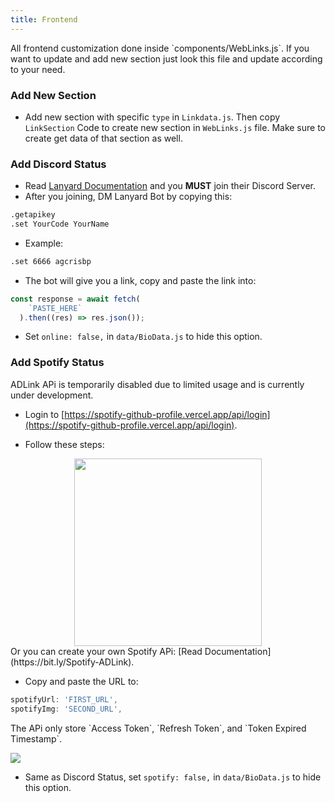 ```yaml
---
title: Frontend
---
```


<Callout type="info">
All frontend customization done inside `components/WebLinks.js`. If you want to update and add new section just look this file and update according to your need.
</Callout>

### Add New Section
- Add new section with specific `type` in `Linkdata.js`. Then copy `LinkSection` Code to create new section in `WebLinks.js` file. Make sure to create get data of that section as well.

### Add Discord Status
- Read [Lanyard Documentation](https://github.com/Phineas/lanyard) and you **MUST** join their Discord Server.
- After you joining, DM Lanyard Bot by copying this:

```bash copy
.getapikey
.set YourCode YourName
```

- Example:

```bash
.set 6666 agcrisbp
```

- The bot will give you a link, copy and paste the link into:
```js filename="pages/api/online.ts (Line 7)"
const response = await fetch(
    `PASTE_HERE`
  ).then((res) => res.json());
```

- Set `online: false,` in `data/BioData.js` to hide this option.

### Add Spotify Status
<Callout type="warning">
ADLink APi is temporarily disabled due to limited usage and is currently under development.
</Callout>

- Login to [https://spotify-github-profile.vercel.app/api/login](https://spotify-github-profile.vercel.app/api/login).

- Follow these steps:
<center><img src="/spotify.png" width="300" height="300" /></center>

<Callout type="info">
Or you can create your own Spotify APi: [Read Documentation](https://bit.ly/Spotify-ADLink).
</Callout>

- Copy and paste the URL to:
```js filename="data/BioData.js"
spotifyUrl: 'FIRST_URL',
spotifyImg: 'SECOND_URL',
```

<Callout type="info">
The APi only store `Access Token`, `Refresh Token`, and `Token Expired Timestamp`.

![](/spot-api.png)
</Callout>

- Same as Discord Status, set `spotify: false,` in `data/BioData.js` to hide this option.